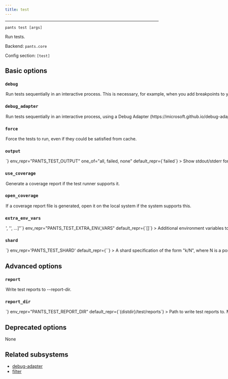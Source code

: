 ```yaml
---
title: test
---
```



---

```
pants test [args]
```

Run tests.

Backend: <span className="color--primary">`pants.core`</span>

Config section: <span className="color--primary">`[test]`</span>

<span className={styles.options}>

## Basic options

### `debug`

<Option
  cli_repr={`--[no-]test-debug`}
  env_repr="PANTS_TEST_DEBUG"
  default_repr={`False`}
>
  Run tests sequentially in an interactive process. This is necessary, for
  example, when you add breakpoints to your code.
</Option>

### `debug_adapter`

<Option
  cli_repr={`--[no-]test-debug-adapter`}
  env_repr='PANTS_TEST_DEBUG_ADAPTER'
  default_repr={`False`}
>
Run tests sequentially in an interactive process, using a Debug Adapter (https://microsoft.github.io/debug-adapter-protocol/) for the language if supported.

The interactive process used will be immediately blocked waiting for a client before continuing.

This option implies --debug.

</Option>

### `force`

<Option
  cli_repr={`--[no-]test-force`}
  env_repr="PANTS_TEST_FORCE"
  default_repr={`False`}
>
  Force the tests to run, even if they could be satisfied from cache.
</Option>

### `output`

<Option
  cli_repr={`--test-output=<ShowOutput>`}
  env_repr="PANTS_TEST_OUTPUT"
  one_of="all, failed, none"
  default_repr={`failed`}
>
  Show stdout/stderr for these tests.
</Option>

### `use_coverage`

<Option
  cli_repr={`--[no-]test-use-coverage`}
  env_repr="PANTS_TEST_USE_COVERAGE"
  default_repr={`False`}
>
  Generate a coverage report if the test runner supports it.
</Option>

### `open_coverage`

<Option
  cli_repr={`--[no-]test-open-coverage`}
  env_repr="PANTS_TEST_OPEN_COVERAGE"
  default_repr={`False`}
>
  If a coverage report file is generated, open it on the local system if the
  system supports this.
</Option>

### `extra_env_vars`

<Option
  cli_repr={`--test-extra-env-vars="['<str>', '<str>', ...]"`}
  env_repr="PANTS_TEST_EXTRA_ENV_VARS"
  default_repr={`[]`}
>
  Additional environment variables to include in test processes. Entries are
  strings in the form `ENV_VAR=value` to use explicitly; or just `ENV_VAR` to
  copy the value of a variable in Pants&#x27;s own environment.
</Option>

### `shard`

<Option
  cli_repr={`--test-shard=<str>`}
  env_repr='PANTS_TEST_SHARD'
  default_repr={``}
>
A shard specification of the form &quot;k/N&quot;, where N is a positive integer and k is a non-negative integer less than N.

If set, the request input targets will be deterministically partitioned into N disjoint subsets of roughly equal size, and only the k&#x27;th subset will be used, with all others discarded.

Useful for splitting large numbers of test files across multiple machines in CI. For example, you can run three shards with --shard=0/3, --shard=1/3, --shard=2/3.

Note that the shards are roughly equal in size as measured by number of files. No attempt is made to consider the size of different files, the time they have taken to run in the past, or other such sophisticated measures.

</Option>

## Advanced options

### `report`

<Option
  cli_repr={`--[no-]test-report`}
  env_repr="PANTS_TEST_REPORT"
  default_repr={`False`}
>
  Write test reports to --report-dir.
</Option>

### `report_dir`

<Option
  cli_repr={`--test-report-dir=<str>`}
  env_repr="PANTS_TEST_REPORT_DIR"
  default_repr={`{distdir}/test/reports`}
>
  Path to write test reports to. Must be relative to the build root.
</Option>

## Deprecated options

None

## Related subsystems

- [debug-adapter](../subsystems/debug-adapter.mdx)
- [filter](../goals/filter.mdx)

</span>
